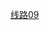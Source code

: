 {{鐵道路線 | lua=1
 | 模板名稱 = 北京地铁9号线
 | 名稱 = [[北京地铁9号线]]
 | 代表色 = {{北京地铁颜色|9}}
 | Logo = 
 | 铁道系统 = 北京地铁
 | 車站列表 = 国家图书馆 ~ 白石桥南 ~ 白堆子 ~ 军事博物馆 ~ 北京西站 ~ 六里桥东 ~ 六里桥 ~ 七里庄 ~ 丰台东大街 ~ 丰台南路 ~ 科怡路 ~ 丰台科技园 ~ 郭公庄
}}<noinclude>
[[Category:北京地鐵模板|线路09]]
</noinclude>